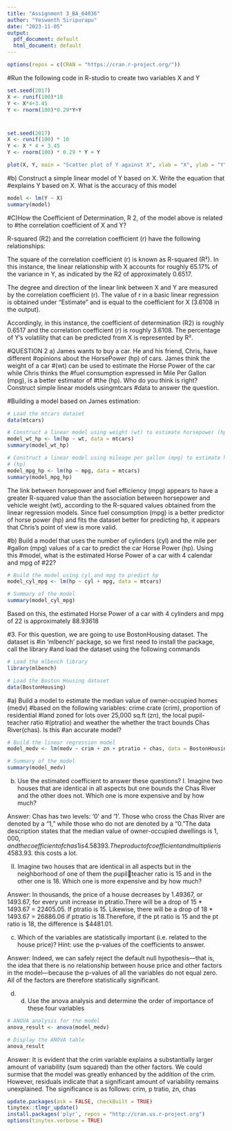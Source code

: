 ---
title: "Assignment 3_BA_64036"
author: "Yeswanth Siripurapu"
date: "2023-11-05"
output:
  pdf_document: default
  html_document: default
---

```{r}
options(repos = c(CRAN = "https://cran.r-project.org/"))
```

#Run the following code in R-studio to create two variables X and Y

```{r}
set.seed(2017)
X <- runif(100)*10
Y <- X*4+3.45
Y <- rnorm(100)*0.29*Y+Y

```

#
```{r}
set.seed(2017)
X <- runif(100) * 10
Y <- X * 4 + 3.45
Y <- rnorm(100) * 0.29 * Y + Y

plot(X, Y, main = "Scatter plot of Y against X", xlab = "X", ylab = "Y")
```


#b) Construct a simple linear model of Y based on X. Write the equation that 
#explains Y based on X. What is the accuracy of this model

```{r}
model <- lm(Y ~ X)
summary(model)

```

#C)How the Coefficient of Determination, R 2, of the model above is related to
#the correlation coefficient of X and Y?

R-squared (R2) and the correlation coefficient (r) have the following
relationships:

The square of the correlation coefficient (r) is known as R-squared (R²). 
In this instance, the linear relationship with X accounts for roughly 65.17% of
the variance in Y, as indicated by the R2 of approximately 0.6517.

The degree and direction of the linear link between X and Y are measured by the
correlation coefficient (r). The value of r in a basic linear regression is
obtained under "Estimate" and is equal to the coefficient for X (3.6108 in
the output).

Accordingly, in this instance, the coefficient of determination (R2) is roughly
0.6517 and the correlation coefficient (r) is roughly 3.6108. The percentage of
Y's volatility that can be predicted from X is represented by R².

#QUESTION 2
a) James wants to buy a car. He and his friend, Chris, have different 
#opinions about the HorsePower (hp) of cars. James think the weight of a car 
#(wt) can be used to estimate the Horse Power of the car while Chris thinks the
#fuel consumption expressed in Mile Per Gallon (mpg), is a better estimator of 
#the (hp). Who do you think is right? Construct simple linear models usingmtcars
#data to answer the question.

#Building a model based on James estimation:


```{r}
# Load the mtcars dataset 
data(mtcars)

# Construct a linear model using weight (wt) to estimate horsepower (hp)
model_wt_hp <- lm(hp ~ wt, data = mtcars)
summary(model_wt_hp)
```

```{r}
# Construct a linear model using mileage per gallon (mpg) to estimate horsepower
# (hp)
model_mpg_hp <- lm(hp ~ mpg, data = mtcars)
summary(model_mpg_hp)
```

The link between horsepower and fuel efficiency (mpg) appears to have a greater
R-squared value than the association between horsepower and vehicle weight (wt),
according to the R-squared values obtained from the linear regression models.
Since fuel consumption (mpg) is a better predictor of horse power (hp) and fits
the dataset better for predicting hp, it appears that Chris's point of view is
more valid.



#b) Build a model that uses the number of cylinders (cyl) and the mile per 
#gallon (mpg) values of a car to predict the car Horse Power (hp). Using this 
#model, what is the estimated Horse Power of a car with 4 calendar and mpg of 
#22?

```{r}
# Build the model using cyl and mpg to predict hp
model_cyl_mpg <- lm(hp ~ cyl + mpg, data = mtcars)

# Summary of the model
summary(model_cyl_mpg)
```

Based on this, the estimated Horse Power of a car with 4 cylinders and mpg of 
22 is approximately 88.93618



#3. For this question, we are going to use BostonHousing dataset. The dataset is
#in ‘mlbench’ package, so we first need to install the package, call the library
#and load the dataset using the following commands

```{r}
# Load the mlbench library
library(mlbench)
```

```{r}
# Load the Boston Housing dataset
data(BostonHousing)
```
#a) Build a model to estimate the median value of owner-occupied homes (medv)
#based on the following variables: crime crate (crim), proportion of residential 
#land zoned for lots over 25,000 sq.ft (zn), the local pupil-teacher ratio
#(ptratio) and weather the whether the tract bounds Chas River(chas). Is this
#an accurate model?

```{r}
# Build the linear regression model
model_medv <- lm(medv ~ crim + zn + ptratio + chas, data = BostonHousing)

# Summary of the model
summary(model_medv)
```


b) Use the estimated coefficient to answer these questions?
I. Imagine two houses that are identical in all aspects but one bounds the Chas
River and the other does
not. Which one is more expensive and by how much?

Answer: Chas has two levels: '0' and '1'. Those who cross the Chas River are
denoted by a "1," while those who do not are denoted by a "0."The data 
description states that the median value of owner-occupied dwellings is $1,000,
and the coefficient of chas1 is 4.58393. The product of coefficient and
multiplier is 4583.93$. this costs a lot.

II. Imagine two houses that are identical in all aspects but in the neighborhood
of one of them the pupilteacher ratio is 15 and in the other one is 18. Which 
one is more expensive and by how much?

Answer: In thousands, the price of a house decreases by 1.49367, or 1493.67, for
every unit increase in ptratio.There will be a drop of 15 * 1493.67 = 22405.05.
If ptratio is 15. Likewise, there will be a drop of 18 * 1493.67 = 26886.06 if
ptratio is 18.Therefore, if the pt ratio is 15 and the pt ratio is 18, the
difference is $4481.01.
 
c) Which of the variables are statistically important (i.e. related to the 
house price)? Hint: use the p-values of the coefficients to answer.

Answer: Indeed, we can safely reject the default null hypothesis—that is, the
idea that there is no relationship between house price and other factors in the model—because the p-values of all the variables do not equal zero. All of the 
factors are therefore statistically significant.

d) d) Use the anova analysis and determine the order of importance of these four
variables

```{r}
# ANOVA analysis for the model
anova_result <- anova(model_medv)

# Display the ANOVA table
anova_result

```

Answer: It is evident that the crim variable explains a substantially larger
amount of variability (sum squared) than the other factors. We could surmise 
that the model was greatly enhanced by the addition of the crim. However,
residuals indicate that a significant amount of variability remains unexplained.
The significance is as follows: crim, p tratio, zn, chas






```{r}
update.packages(ask = FALSE, checkBuilt = TRUE)
tinytex::tlmgr_update()
install.packages('plyr', repos = "http://cran.us.r-project.org")
options(tinytex.verbose = TRUE)

```


